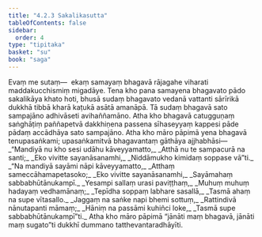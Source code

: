 ```yaml
---
title: "4.2.3 Sakalikasutta"
tableOfContents: false
sidebar:
  order: 4
type: "tipitaka"
basket: "su"
book: "saga"
---
```



<DynamicBreadcrumb />

<Division number="149" book="saga">

<Paragraph number="832" book="saga">
Evaṃ me sutaṃ—  ekaṃ samayaṃ bhagavā rājagahe viharati maddakucchismiṃ migadāye. Tena kho pana samayena bhagavato pādo sakalikāya khato hoti, bhusā sudaṃ bhagavato vedanā vattanti sārīrikā dukkhā tibbā kharā kaṭukā asātā amanāpā. Tā sudaṃ bhagavā sato sampajāno adhivāseti avihaññamāno. Atha kho bhagavā catugguṇaṃ saṅghāṭiṃ paññapetvā dakkhiṇena passena sīhaseyyaṃ kappesi pāde pādaṃ accādhāya sato sampajāno. Atha kho māro pāpimā yena bhagavā tenupasaṅkami; upasaṅkamitvā bhagavantaṃ gāthāya ajjhabhāsi—
</Paragraph>

<Paragraph number="833" type="verses" book="saga">
_“Mandiyā nu kho sesi udāhu kāveyyamatto,_  
_Atthā nu te sampacurā na santi;_  
_Eko vivitte sayanāsanamhi,_  
_Niddāmukho kimidaṃ soppase vā”ti._  

</Paragraph>

<Paragraph number="834" type="verses" book="saga">
_“Na mandiyā sayāmi nāpi kāveyyamatto,_  
_Atthaṃ sameccāhamapetasoko;_  
_Eko vivitte sayanāsanamhi,_  
_Sayāmahaṃ sabbabhūtānukampī._  

</Paragraph>

<Paragraph number="835" type="verses" book="saga">
_Yesampi sallaṃ urasi paviṭṭhaṃ,_  
_Muhuṃ muhuṃ hadayaṃ vedhamānaṃ;_  
_Tepīdha soppaṃ labhare sasallā,_  
_Tasmā ahaṃ na supe vītasallo._  

</Paragraph>

<Paragraph number="836" type="verses" book="saga">
_Jaggaṃ na saṅke napi bhemi sottuṃ,_  
_Rattindivā nānutapanti māmaṃ;_  
_Hāniṃ na passāmi kuhiñci loke,_  
_Tasmā supe sabbabhūtānukampī”ti._  

</Paragraph>

<Paragraph number="837" book="saga">
Atha kho māro pāpimā “jānāti maṃ bhagavā, jānāti maṃ sugato”ti dukkhī dummano tatthevantaradhāyīti.
</Paragraph>
</Division>